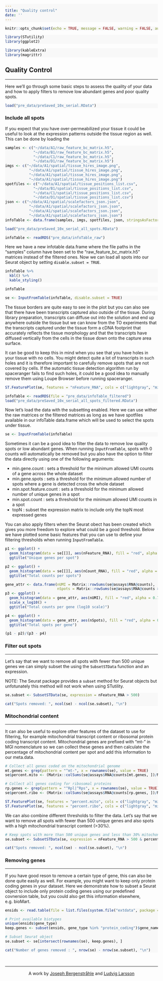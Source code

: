 ```yaml
---
title: "Quality control"
date: ''
---
```


<style type="text/css">
div.main-container {
  background-color: #FFFFFF !important;
  max-width: 1800px;
  margin-left: auto;
  margin-right: auto;
}
</style>

<style>
#TOC {
  background: url("https://www.spatialresearch.org/wp-content/uploads/2019/09/str-logo-spatial_research_3@2x.png");
  background-size: contain;
  padding-top: 100px !important;
  background-repeat: no-repeat;
  width: 500px;
  color: black;
  border-color: #FFFFFF !important;
}
</style>

<style> code, pre{
  background-color: #F8F8F8 !important;
  color: black !important;
}
</style>

<style> .watch-out {
  background-color: #F0F0F0;
  border: 1px #F0F0F0;
}
<style>

<style> 
body {
  color: black;
  font-size: 20pt;
}
</style>



```r
knitr::opts_chunk$set(echo = TRUE, message = FALSE, warning = FALSE, autodep = TRUE, class.source = "watch-out")
```

```r

library(STutility)
library(ggplot2)

```
```r
library(kableExtra)
library(magrittr)
```

## Quality Control
***

Here we'll go through some basic steps to assess the quality of your data and how to apply filters to remove low abundant genes and poor quality spots. 

```r

load("pre_data/preSaved_10x_serial.RData")

```

### Include all spots 

If you expect that you have over-permeabilized your tissue it could be useful to look at the expression patterns outside the tissue region as well. This can be done by loading the 

```r

samples <- c("~/data/A1/raw_feature_bc_matrix.h5",
             "~/data/B1/raw_feature_bc_matrix.h5",
             "~/data/C1/raw_feature_bc_matrix.h5",
             "~/data/D1/raw_feature_bc_matrix.h5")
imgs <- c("~/data/A1/spatial/tissue_hires_image.png",
           "~/data/A1/spatial/tissue_hires_image.png",
           "~/data/A1/spatial/tissue_hires_image.png",
           "~/data/A1/spatial/tissue_hires_image.png")
spotfiles <- c("~/data/A1/spatial/tissue_positions_list.csv",
             "~/data/B1/spatial/tissue_positions_list.csv",
             "~/data/C1/spatial/tissue_positions_list.csv",
             "~/data/D1/spatial/tissue_positions_list.csv")
json <- c("~/data/A1/spatial/scalefactors_json.json",
           "~/data/A1/spatial/scalefactors_json.json",
           "~/data/A1/spatial/scalefactors_json.json",
           "~/data/A1/spatial/scalefactors_json.json")
infoTable <- data.frame(samples, imgs, spotfiles, json, stringsAsFactors = FALSE)

```


```r

load("pre_data/preSaved_10x_serial_all_spots.RData")

infoTable <- readRDS("pre_data/infoTable_raw")

```

Here we have a new infotable data.frame where the file paths in the "samples" column have been set to the "raw_feature_bc_matrix.h5" matrices instead of the filtered ones. Now we can load all spots into our Seurat object by setting `disable.subset = TRUE`.

```r

infoTable %>%
  kbl() %>%
  kable_styling()

```
```r

infoTable

```

```r

se <- InputFromTable(infoTable, disable.subset = TRUE)

```

The tissue borders are quite easy to see in the plot but you can also see that there have been transcripts captured also outside of the tissue. During library preparation, transcripts can diffuse out into the solution and end up anywhere outside the tissue but we can know from the TO experiments that the transcripts captured under the tissue form a cDNA footprint that accurately reflects the tissue morphology and that the transcripts have diffused vertically from the cells in the tissue down onto the capture area surface. 

It can be good to keep this in mind when you see that you have holes in your tissue with no cells. You might detect quite a lot of transcripts in such holes and it is therefore important to carefully remove spots that are not covered by cells. If the automatic tissue detection algorithm run by spaceranger fails to find such holes, it could be a good idea to manually remove them using Loupe Browser before running spaceranger.

```r

ST.FeaturePlot(se, features = "nFeature_RNA", cols = c("lightgray", "mistyrose", "red", "dark red", "black"), ncol = 2, pt.size = 1.3)

```


```r

infoTable <- readRDS(file = "pre_data/infoTable_filtered")
load("pre_data/preSaved_10x_serial_all_spots_filtered.RData")

```

Now let's load the data with the subsetting enabled. Here we can use wither the raw matrices or the filtered matrices as long as we have spotfiles available in our infoTable data.frame which will be used to select the spots under tissue.

```r

se <- InputFromTable(infoTable)

```

Sometimes it can be a good idea to filter the data to remove low quality spots or low abundant genes. When running `InputFromTable`, spots with 0 counts will automatically be removed but you also have the option to filter the data directly using one of the following arguments:
  
  - min.gene.count : sets a threshold for the minimum allowed UMI counts of a gene across the whole dataset
  - min.gene.spots : sets a threshold for the minimum allowed number of spots where a gene is detected cross the whole dataset
  - min.spot.feature.count : sets a threshold for the minimum allowed number of unique genes in a spot
  - min.spot.count : sets a threshold for the minimum allowed UMI counts in a spot
  - topN : subset the expression matrix to include only the topN most expressed genes
  
You can also apply filters when the Seurat obect has been created which gives you more freedom to explore what could be a good threshold. Below we have plotted some basic features that you can use to define your filtering thresholds when running `InputFromTable`.

```r

p1 <- ggplot() +
  geom_histogram(data = se[[]], aes(nFeature_RNA), fill = "red", alpha = 0.7, bins = 50) +
  ggtitle("Unique genes per spot")

p2 <- ggplot() +
  geom_histogram(data = se[[]], aes(nCount_RNA), fill = "red", alpha = 0.7, bins = 50) +
  ggtitle("Total counts per spots")

gene_attr <- data.frame(nUMI = Matrix::rowSums(se@assays$RNA@counts), 
                        nSpots = Matrix::rowSums(se@assays$RNA@counts > 0))
p3 <- ggplot() +
  geom_histogram(data = gene_attr, aes(nUMI), fill = "red", alpha = 0.7, bins = 50) +
  scale_x_log10() +
  ggtitle("Total counts per gene (log10 scale)")

p4 <- ggplot() +
  geom_histogram(data = gene_attr, aes(nSpots), fill = "red", alpha = 0.7,  bins = 50) +
  ggtitle("Total spots per gene")

(p1 - p2)/(p3 - p4)

```

### Filter out spots
***

Let's say that we want to remove all spots with fewer than 500 unique genes we can simply subset the using the `SubsetSTData` function and an expression.

NOTE: The Seurat package provides a `subset` method for Seurat objects but unfotunately this method will not work when using STutility.

```r

se.subset <- SubsetSTData(se, expression = nFeature_RNA > 500)

cat("Spots removed: ", ncol(se) - ncol(se.subset), "\n")

```

### Mitochondrial content
***

It can also be useful to explore other features of the dataset to use for filtering, for example mitochondrial transcript content or ribosomal protein coding transcript content. Mitochondrial genes are prefixed with "mt-" in MGI nomenclature so we can collect these genes and then calculate the percentage of mitochondrial content per spot and add this information to our meta.data.

```r

# Collect all genes coded on the mitochondrial genome
mt.genes <- grep(pattern = "^mt-", x = rownames(se), value = TRUE)
se$percent.mito <- (Matrix::colSums(se@assays$RNA@counts[mt.genes, ])/Matrix::colSums(se@assays$RNA@counts))*100

# Collect all genes coding for ribosomal proteins
rp.genes <- grep(pattern = "^Rpl|^Rps", x = rownames(se), value = TRUE)
se$percent.ribo <- (Matrix::colSums(se@assays$RNA@counts[rp.genes, ])/Matrix::colSums(se@assays$RNA@counts))*100

ST.FeaturePlot(se, features = "percent.mito", cols = c("lightgray", "mistyrose", "red", "dark red", "black"), pt.size = 1.3, ncol = 2)
ST.FeaturePlot(se, features = "percent.ribo", cols = c("lightgray", "mistyrose", "red", "dark red", "black"), pt.size = 1.3, ncol = 2)

```

We can also combine different thresholds to filter the data. Let's say that we want to remove all spots with fewer than 500 unique genes and also spots with a high mitochondrial transcript content (>30%). 

```r

# Keep spots with more than 500 unique genes and less than 30% mitochondrial content
se.subset <- SubsetSTData(se, expression = nFeature_RNA > 500 & percent.mito < 30)

cat("Spots removed: ", ncol(se) - ncol(se.subset), "\n")

```

### Removing genes
***

If you have good reson to remove a certain type of gene, this can also be done quite easily as well. For example, you might want to keep only protein coding genes in your dataset. Here we demonstrate how to subset a Seurat object to include only protein coding genes using our predefined covnersion table, but you could also get this information elsewhere, e.g. bioMart.

```r

ensids <- read.table(file = list.files(system.file("extdata", package = "STutility"), full.names = T, pattern = "mouse_genes"), header = T, sep = "\t", stringsAsFactors = F)

# Print available biotypes
unique(ensids$gene_type)
keep.genes <- subset(ensids, gene_type %in% "protein_coding")$gene_name

# Subset Seurat object
se.subset <- se[intersect(rownames(se), keep.genes), ]

cat("Number of genes removed : ", nrow(se) - nrow(se.subset), "\n")

```

&nbsp;
<hr />
<p style="text-align: center;">A work by <a href="mailto: j.bergenstrahle@scilifelab.se">Joseph Bergenstråhle</a> and <a href="mailto: ludvig.larsson@scilifelab.se">Ludvig Larsson</a></p>

<!-- Add icon library -->
<link rel="stylesheet" href="https://cdnjs.cloudflare.com/ajax/libs/font-awesome/4.7.0/css/font-awesome.min.css">

<!-- Add font awesome icons -->
<p style="text-align: center;">
    <a href="https://www.spatialresearch.org" class="fa fa-beer"></a>
</p>

&nbsp;

